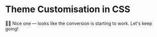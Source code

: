# Theme Customisation in CSS

👨‍💼 Nice one — looks like the conversion is starting to work. Let's keep going!
